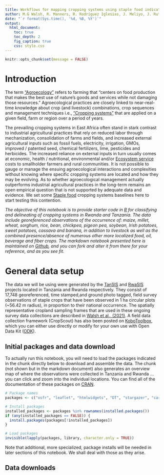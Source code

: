 ```yaml
---
title: Workflows for mapping cropping systems using staple food indicator species
author: M.G Walsh, R. Manners, R. Rodríguez Iglesias, J. Meliyo, J. Rutembuka, and B.A Walsh
date: "`r format(Sys.time(), '%d, %B, %Y')`"
output:
  html_document:
    toc: true
    toc_depth: 2
    fig_caption: true
    css: style.css
---
```


```r
knitr::opts_chunk$set(message = FALSE)
```

# Introduction

The term ["Agroecology"](https://www.agroecologyfund.org/what-is-agroecology) refers to farming that “centers on food production that makes the best use of nature’s goods and services while not damaging those resources.” Agroecological practices are closely linked to near-real-time knowledge about crop (and livestock) combinations, crop sequences and management techniques i.e., ["Cropping systems"](https://www.sciencedirect.com/topics/agricultural-and-biological-sciences/cropping-system) that are applied on a given field, farm or region over a period of years. 

The prevailing cropping systems in East Africa often stand in stark contrast to industrial agricultural practices that rely on reduced labor through mechanization, consolidation of farms and fields, and increased external agricultural inputs such as fossil fuels, electricity, irrigation, GMOs, improved / patented seed, chemical fertilizers, lime, pesticides and herbicides. The increased reliance on external inputs in turn usually comes at economic, health / nutritional, environmental and/or [Ecosystem service](https://en.wikipedia.org/wiki/Ecosystem_service) costs to smallholder farmers and rural communities. It is not possible to gauge or manage the ensuing agroecological interactions and complexities without knowing where specific cropping systems are located and how they may be evolving. As to whether agroecological management actually outperforms industrial agricultural practices in the long-term remains an open empirical question that is not supported by adequate data and evidence. We set some [Staple food](https://en.wikipedia.org/wiki/Staple_food) cropping systems baselines here to start testing this contention.

*The objective of this notebook is to provide starter code in [R](https://www.r-project.org/) for classifying and delineating of cropping systems in Rwanda and Tanzania. The data include georeferenced observations of the occurrence of: maize, millet, wheat, sorghum, rice, bean, chickpea, pigeon pea, soybean, Irish potatoes, sweet potatoes, cassava and banana, in addition to livestock as well as the combined presence/absence of numerous other more localized food, oil, beverage and fiber crops. The markdown notebook presented here is maintained on [Github](), and you can fork and alter it from there for your reference, and as you see fit.*

# General data setup

The data we will be using were generated by the [TanSIS]() and [RwaSIS]() projects located in Tanzania and Rwanda respectively. They consist of 17,748 georeferenced, time stamped,and ground photo tagged, field survey observations of staple crops that have been observed in 1 ha circular plots (~56.42 m radius), in proportion to their national occurrence. The spatially representative cropland sampling frames that are used in these ongoing survey data collections are described in [Walsh et al., (2021)](). A field data collection framework (CropScout) has also been posted on [KoboToolbox](https://kobo.humanitarianresponse.info/#/forms/a3jwzkBTtDvdaZJgR6YjAe/), which you can either use directly or modify for your own use with Open Data Kit ([ODK](https://opendatakit.org/)).

## Initial packages and data download

To actually run this notebook, you will need to load the packages indicated in the chunk directly below to download and assemble the data. The chunk (not shown but in the markdown document) also generates an overview map of where the observations were collected in Tanzania and Rwanda ... you can click and zoom into the individual locations. You can find all of the documentation of these packages on [CRAN](https://cran.r-project.org/).

```r
# Package names
packages <- c("osfr", "leaflet", "htmlwidgets", "DT", "stargazer", "caret", "caretEnsemble", "mgcv", "MASS", "randomForest", "xgboost", "klaR", "nnet", "dplyr", "doParallel")

# Install packages
installed_packages <- packages %in% rownames(installed.packages())
if (any(installed_packages == FALSE)) {
  install.packages(packages[!installed_packages])
}

# Load packages
invisible(lapply(packages, library, character.only = TRUE))
```

Note that additional, more specialized, package installs will be needed in later sections of this notebook. We shall deal with those as they arise.

## Data downloads

